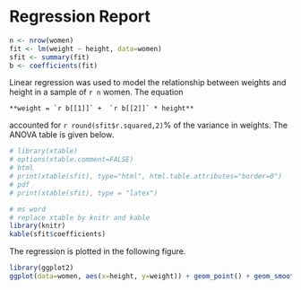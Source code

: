 # Regression Report

```r
n <- nrow(women)
fit <- lm(weight ~ height, data=women)
sfit <- summary(fit)
b <- coefficients(fit)
```

Linear regression was used to model the relationship between weights and height in a sample of `r n` women. The equation 

    **weight = `r b[[1]]` +  `r b[[2]]` * height** 

accounted for `r round(sfit$r.squared,2)`% of the variance in weights. The ANOVA table is given below.

```r
# library(xtable)
# options(xtable.comment=FALSE)
# html
# print(xtable(sfit), type="html", html.table.attributes="border=0")
# pdf
# print(xtable(sfit), type = "latex")

# ms word
# replace xtable by knitr and kable
library(knitr)
kable(sfit$coefficients)

```

The regression is plotted in the following figure.

```r
library(ggplot2)
ggplot(data=women, aes(x=height, y=weight)) + geom_point() + geom_smooth(method="lm")
```

